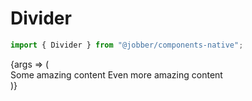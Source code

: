 
<Meta
  title="Components/Layouts and Structure/Divider/Mobile"
  component={Divider}
/>

# Divider

```ts
import { Divider } from "@jobber/components-native";
```

<Canvas>
  <Story name="Mobile">
    {args => (
      <div
        style={{
          display: "grid",
          gridTemplateColumns:
            args.direction === "vertical" ? "auto min-content auto" : "auto",
          gap: "var(--space-base)",
        }}
      >
        <Content>Some amazing content</Content>
        <Divider {...args} />
        <Content>Even more amazing content</Content>
      </div>
    )}
  </Story>
</Canvas>

<ArgsTable of={Divider} story="Mobile" />
